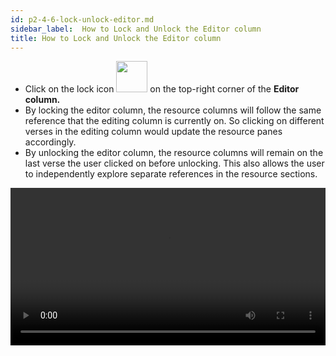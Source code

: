 ```yaml
---
id: p2-4-6-lock-unlock-editor.md
sidebar_label:  How to Lock and Unlock the Editor column
title: How to Lock and Unlock the Editor column
---
```


- Click on the lock icon <img src="//autographaAssetsV2/how-to/lock.png" width="50px" alt=""/> on the top-right corner of the **Editor column.** 
- By locking the editor column, the resource columns will follow the same reference that the editing column is currently on. So clicking on different verses in the editing column would update the resource panes accordingly.
- By unlocking the editor column, the resource columns will remain on the last verse the user clicked on before unlocking. This also allows the user to independently explore separate references in the resource sections.

<video controls src="/autographaAssetsV2/how-to/lock-unlock.mov" width="100%" type="video/mov"/>